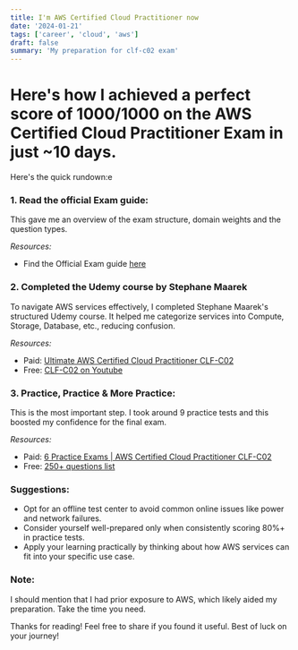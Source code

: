 ```yaml
---
title: I'm AWS Certified Cloud Practitioner now
date: '2024-01-21'
tags: ['career', 'cloud', 'aws']
draft: false
summary: 'My preparation for clf-c02 exam'
---
```


# Here's how I achieved a perfect score of 1000/1000 on the AWS Certified Cloud Practitioner Exam in just ~10 days.

Here's the quick rundown:e
### 1. Read the official Exam guide:

This gave me an overview of the exam structure, domain weights and the question types.

_Resources:_
- Find the Official Exam guide [here](https://aws.amazon.com/certification/certified-cloud-practitioner/)
### 2. Completed the Udemy course by Stephane Maarek

To navigate AWS services effectively, I completed Stephane Maarek's structured Udemy course. It helped me categorize services into Compute, Storage, Database, etc., reducing confusion.

_Resources:_
- Paid: [Ultimate AWS Certified Cloud Practitioner CLF-C02](https://www.udemy.com/course/aws-certified-cloud-practitioner-new/)
- Free: [CLF-C02 on Youtube](https://youtu.be/NhDYbskXRgc?si=68LdTpt0NmIbl0hZ)

### 3. Practice, Practice & More Practice:

This is the most important step. I took around 9 practice tests and this boosted my confidence for the final exam.

_Resources:_
- Paid: [6 Practice Exams | AWS Certified Cloud Practitioner CLF-C02](https://www.udemy.com/course/practice-exams-aws-certified-cloud-practitioner/)
- Free: [250+ questions list](https://www.examtopics.com/exams/amazon/aws-certified-cloud-practitioner-clf-c02/)

### Suggestions:
- Opt for an offline test center to avoid common online issues like power and network failures.
- Consider yourself well-prepared only when consistently scoring 80%+ in practice tests.
- Apply your learning practically by thinking about how AWS services can fit into your specific use case.

### Note:
I should mention that I had prior exposure to AWS, which likely aided my preparation. Take the time you need.

Thanks for reading! Feel free to share if you found it useful. Best of luck on your journey!